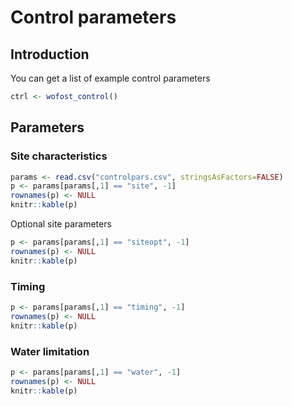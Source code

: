 # Control parameters

## Introduction 

You can get a list of example control parameters

```r
ctrl <- wofost_control()
```


## Parameters
	
### Site characteristics


```r
params <- read.csv("controlpars.csv", stringsAsFactors=FALSE)
p <- params[params[,1] == "site", -1]
rownames(p) <- NULL
knitr::kable(p)
```

Optional site parameters

```r
p <- params[params[,1] == "siteopt", -1]
rownames(p) <- NULL
knitr::kable(p)
```

### Timing


```r
p <- params[params[,1] == "timing", -1]
rownames(p) <- NULL
knitr::kable(p)
```

### Water limitation

```r
p <- params[params[,1] == "water", -1]
rownames(p) <- NULL
knitr::kable(p)
```

